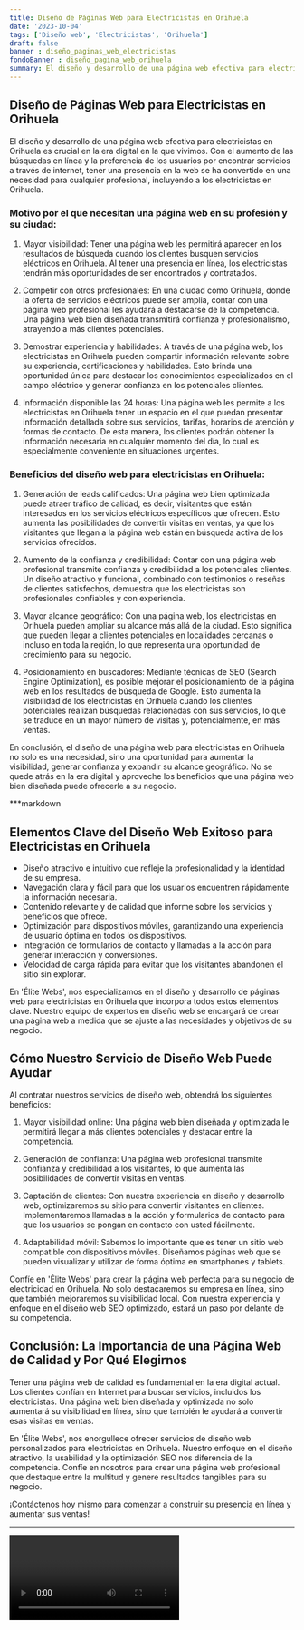 ```yaml
---
title: Diseño de Páginas Web para Electricistas en Orihuela
date: '2023-10-04'
tags: ['Diseño web', 'Electricistas', 'Orihuela']
draft: false
banner : diseño_paginas_web_electricistas
fondoBanner : diseño_pagina_web_orihuela
summary: El diseño y desarrollo de una página web efectiva para electricistas en Orihuela es crucial en la era digital en la que vivimos. Con el aumento de las búsquedas en línea y la preferencia de los usuarios por encontrar servicios a través de internet, tener una presencia en la web se ha convertido en una necesidad para cualquier profesional, incluyendo a los electricistas en Orihuela.
---
```


## Diseño de Páginas Web para Electricistas en Orihuela

El diseño y desarrollo de una página web efectiva para electricistas en Orihuela es crucial en la era digital en la que vivimos. Con el aumento de las búsquedas en línea y la preferencia de los usuarios por encontrar servicios a través de internet, tener una presencia en la web se ha convertido en una necesidad para cualquier profesional, incluyendo a los electricistas en Orihuela.

### Motivo por el que necesitan una página web en su profesión y su ciudad:

1. Mayor visibilidad: Tener una página web les permitirá aparecer en los resultados de búsqueda cuando los clientes busquen servicios eléctricos en Orihuela. Al tener una presencia en línea, los electricistas tendrán más oportunidades de ser encontrados y contratados.

2. Competir con otros profesionales: En una ciudad como Orihuela, donde la oferta de servicios eléctricos puede ser amplia, contar con una página web profesional les ayudará a destacarse de la competencia. Una página web bien diseñada transmitirá confianza y profesionalismo, atrayendo a más clientes potenciales.

3. Demostrar experiencia y habilidades: A través de una página web, los electricistas en Orihuela pueden compartir información relevante sobre su experiencia, certificaciones y habilidades. Esto brinda una oportunidad única para destacar los conocimientos especializados en el campo eléctrico y generar confianza en los potenciales clientes.

4. Información disponible las 24 horas: Una página web les permite a los electricistas en Orihuela tener un espacio en el que puedan presentar información detallada sobre sus servicios, tarifas, horarios de atención y formas de contacto. De esta manera, los clientes podrán obtener la información necesaria en cualquier momento del día, lo cual es especialmente conveniente en situaciones urgentes.

### Beneficios del diseño web para electricistas en Orihuela:

1. Generación de leads calificados: Una página web bien optimizada puede atraer tráfico de calidad, es decir, visitantes que están interesados en los servicios eléctricos específicos que ofrecen. Esto aumenta las posibilidades de convertir visitas en ventas, ya que los visitantes que llegan a la página web están en búsqueda activa de los servicios ofrecidos.

2. Aumento de la confianza y credibilidad: Contar con una página web profesional transmite confianza y credibilidad a los potenciales clientes. Un diseño atractivo y funcional, combinado con testimonios o reseñas de clientes satisfechos, demuestra que los electricistas son profesionales confiables y con experiencia.

3. Mayor alcance geográfico: Con una página web, los electricistas en Orihuela pueden ampliar su alcance más allá de la ciudad. Esto significa que pueden llegar a clientes potenciales en localidades cercanas o incluso en toda la región, lo que representa una oportunidad de crecimiento para su negocio.

4. Posicionamiento en buscadores: Mediante técnicas de SEO (Search Engine Optimization), es posible mejorar el posicionamiento de la página web en los resultados de búsqueda de Google. Esto aumenta la visibilidad de los electricistas en Orihuela cuando los clientes potenciales realizan búsquedas relacionadas con sus servicios, lo que se traduce en un mayor número de visitas y, potencialmente, en más ventas.

En conclusión, el diseño de una página web para electricistas en Orihuela no solo es una necesidad, sino una oportunidad para aumentar la visibilidad, generar confianza y expandir su alcance geográfico. No se quede atrás en la era digital y aproveche los beneficios que una página web bien diseñada puede ofrecerle a su negocio.

<GifSeo />

<Cta />

***markdown

## Elementos Clave del Diseño Web Exitoso para Electricistas en Orihuela

- Diseño atractivo e intuitivo que refleje la profesionalidad y la identidad de su empresa.
- Navegación clara y fácil para que los usuarios encuentren rápidamente la información necesaria.
- Contenido relevante y de calidad que informe sobre los servicios y beneficios que ofrece.
- Optimización para dispositivos móviles, garantizando una experiencia de usuario óptima en todos los dispositivos.
- Integración de formularios de contacto y llamadas a la acción para generar interacción y conversiones.
- Velocidad de carga rápida para evitar que los visitantes abandonen el sitio sin explorar.

En 'Élite Webs', nos especializamos en el diseño y desarrollo de páginas web para electricistas en Orihuela que incorpora todos estos elementos clave. Nuestro equipo de expertos en diseño web se encargará de crear una página web a medida que se ajuste a las necesidades y objetivos de su negocio. 

## Cómo Nuestro Servicio de Diseño Web Puede Ayudar

Al contratar nuestros servicios de diseño web, obtendrá los siguientes beneficios:

1. Mayor visibilidad online: Una página web bien diseñada y optimizada le permitirá llegar a más clientes potenciales y destacar entre la competencia.

2. Generación de confianza: Una página web profesional transmite confianza y credibilidad a los visitantes, lo que aumenta las posibilidades de convertir visitas en ventas.

3. Captación de clientes: Con nuestra experiencia en diseño y desarrollo web, optimizaremos su sitio para convertir visitantes en clientes. Implementaremos llamadas a la acción y formularios de contacto para que los usuarios se pongan en contacto con usted fácilmente.

4. Adaptabilidad móvil: Sabemos lo importante que es tener un sitio web compatible con dispositivos móviles. Diseñamos páginas web que se pueden visualizar y utilizar de forma óptima en smartphones y tablets.

Confíe en 'Élite Webs' para crear la página web perfecta para su negocio de electricidad en Orihuela. No solo destacaremos su empresa en línea, sino que también mejoraremos su visibilidad local. Con nuestra experiencia y enfoque en el diseño web SEO optimizado, estará un paso por delante de su competencia.

## Conclusión: La Importancia de una Página Web de Calidad y Por Qué Elegirnos

Tener una página web de calidad es fundamental en la era digital actual. Los clientes confían en Internet para buscar servicios, incluidos los electricistas. Una página web bien diseñada y optimizada no solo aumentará su visibilidad en línea, sino que también le ayudará a convertir esas visitas en ventas.

En 'Élite Webs', nos enorgullece ofrecer servicios de diseño web personalizados para electricistas en Orihuela. Nuestro enfoque en el diseño atractivo, la usabilidad y la optimización SEO nos diferencia de la competencia. Confíe en nosotros para crear una página web profesional que destaque entre la multitud y genere resultados tangibles para su negocio.

¡Contáctenos hoy mismo para comenzar a construir su presencia en línea y aumentar sus ventas!

***


<Video />

<CtaBot job='Electricistas' city='Orihuela'/>

<Gmaps query='Orihuela+españa+maps' />